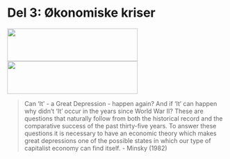 <!--
---
output: html_notebook
---
-->
# Del 3: Økonomiske kriser
<img id='grede' src="bilder/depression.jpg" height="75px" width="300px" />
<img id='grere' src="bilder/recession.jpg" height="75px" width="300px" />

> Can 'It' - a Great Depression - happen again? And if 'It' can happen why didn't 'It' occur in the years since World War II? These are questions that naturally follow from both the historical record and the comparative success of the past thirty-five years. To answer these questions it is necessary to have an economic theory which makes great depressions one of the possible states in which our type of capitalist economy can find itself.
- Minsky  (1982)

<!--

## Tema 1: Penger, kreditt og bankadferd
### Innvendige og utvendige penger
<iframe width="200" height="200" src="https://www.youtube.com/embed/O7pnjzCuSv8">
</iframe>

Del 3: Økonomiske kriser
Tema 1: Penger, kreditt og bankadferd
Pengens funksjoner 
	Penger som gjeld
Utvendige penger (M0(M1)): 
Skapt av sentralbanken og består av sedler, mynt pluss forretningsbankenes innskuddskontoer i sentralbanken. 

Innvendige penger(M1(M2)-M0(M1)) : 
Skapt av bankene ved at de krediterer sine innskuddskontoer.
Tre arketyper for banksystemets forskjellige utforminger 
	System 1: Lånebasert økonomi 
Problemer:
Uelastisk kredittilbud.
Kostnader ved å flytte reserver mellom forretningsbankene.

	System 2: Fraksjonsbasert bankvirksomhet uten sentralbank
Problemer:
Åpne for løp på bankene.
Kostnader ved å flytte reserver mellom forretningsbankene.

	System 3: Fraksjonsbasert bankvirksomhet med sentralbank og fiat penger
Problemer:

### Banker, systemrisiko og kapitalkrav
> In a world of businessmen and financial intermediaries who aggressively seek profit, innovators will always outpace regulators; the authorities cannot prevent changes in the structure of portfolios from occurring. What they can do is keep the asset-equity ratio of banks within bounds by setting equity-absorption ratios for various types of assets. 
- Minsky (1982)

Vilkårlig omfordeling av formue.
Banker og systemrisiko  
	Bloos rule: Innskuddsgaranti gjør det mer lønnsomt å velge prosjekter med unødvendig 
Dersom alle banker går får en slik løsning  Systemrisiko.
	Høyere egenkapitalkrav til bankene vil føre (1)Lavere forventede utbetalinger ved systemrisiko (2) Gradvis substitusjon over fra forretningsmodeller med overdreven risiko. 


## Tema 2: Statsgjeld
Konsolidert budsjettbetingelse for offentlig sektor
Offentlig sektor
B_t^f=(1+i_(t-1) ) B_(t-1)^f+(G_t-T_t )-SNG_t    
Sentralbanken
i_(t-1) B_(t-1)^m  +∆B_t^m=∆M_t+SNG_t
Statsgjeld
B_t=B_t^f-B_t^m
	Ved å kombinere uttrykkene ovenfor får vi den konsoliderte budsjettbetingelsen for offentlig sektor

B_t=(1+i_(t-1 ) ) B_t+(G_t-T_t )-ΔM_t

Dynamikken i statsgjelden over tid
	Ved null inflasjon og  i_t=r_t og ΔM_t=0, kan uttrykket ovenfor skrives som 

B_t/Y_t =((G_t-T_t))/Y_t +  B_(t-1)/Y_(t-1) (1+r-g)
	Grafisk analyse for fire tifeller:
Viktigst:  
(1+r-g)>1 og  (i) (G_t-T_t)>0  og (ii) (G_t-T_t)<0 
Mindre viktig:
 (1+r-g)<1 og  (iii) (G_t-T_t)>0  og (iv) (G_t-T_t)<0
Mulig tiltak for å forhindre en statsgjeldskrise
	Kutte i primærbudsjettet (øke T eller redusere G)
	Mislighold
	Inflasjon ( man må gjøre sentralbanken mindre uavhengig)

## Tema 3: Likviditetsfellen og privat gjeld
<iframe width="420" height="345" src="http://www.youtube.com/watch?feature=player_embedded&v=2ZgQ-7uNmSU">
</iframe>
<!--
<a href="http://www.youtube.com/watch?feature=player_embedded&v=2ZgQ-7uNmSU
" target="_blank"><img src="http://img.youtube.com/vi/2ZgQ-7uNmSU/0.jpg" 
alt="IMAGE ALT TEXT HERE" width="240" height="180" border="10" /></a>
-->
<!--
Hva er likviditetsfellen?
	Sitasjon hvor pengepolitikken ikke lengre kan påvirke realøkonomien på en ekspansiv måte: Kortsiktig nominell rente er (nær) lik null.
	Beskrevet først av Keynes i “General Theory” på 1930-tallet. Men blitt aktualisert etter den globale finanskrisen

Hvordan havner man i en likviditetsfelle?
	Case 1: Demografiske endringer (Krugman, 1998) ⇒Δ ̅C<0 (eks. spare mere til alderdommen)

ΔY=1/((1-c(1-t)) (Δ ̅C)<0
Likviditetsfelle dersom rentereduksjonen ikke klarer å veie opp for nedgangen i konsumet som er en følge av de demografiske endringene: 
(Δ C ̅-b∙Δ i^0)<0
⇒ΔY=1/((1-c(1-t))(Δ C ̅-b∙Δ i^0)<0


	Case 2: Privat gjeldsreduksjon (Krugman og EggertsSon, 2012)⇒ΔD^b<0 (Minsky moment)


ΔY=1/((1-¯c(1-t)) (θ∙Δ ̅D^b )<0
Likviditetsfelle dersom rentereduksjonen ikke klarer å veie opp for nedgangen i konsumet som er en følge av gjeldsreduksjonen:
 (θ∙Δ D^b-¯b  ∙Δ i^0)<0
⇒ΔY=1/((1-¯c  (1-t))(θ∙Δ D^b-b∙Δ i^0)<0

	Likviditetsfelle  Y<Y^n T=tY   går ned. Redusert BNP og redusert skatter  B_t/Y_t øker. Gitt at sentralbanken ikke gis muligheten til å øke pengemengden for å kjøpe statsobligasjoner, vil en overgang til en likviditetsfelle lett kunne smitte over i en statsgjeldskrise.  
Hvordan komme ut av en likviditetsfelle?
	Den lukkede økonomi modellen forteller oss at finanspolitikken kan betraktes som en gratis lunsj:
	Vil kunne lukke produksjonsgapet.
	Vil stabilisere prisene
	Rentekostnader ved å gjøre dette vil være (tilnærmet) lik null. 
	For en åpen økonomi er ikke situasjonen like enkel.  Dette vil bli forklart nærmere under forelesningen om krisen i eurosonen. 

-->
